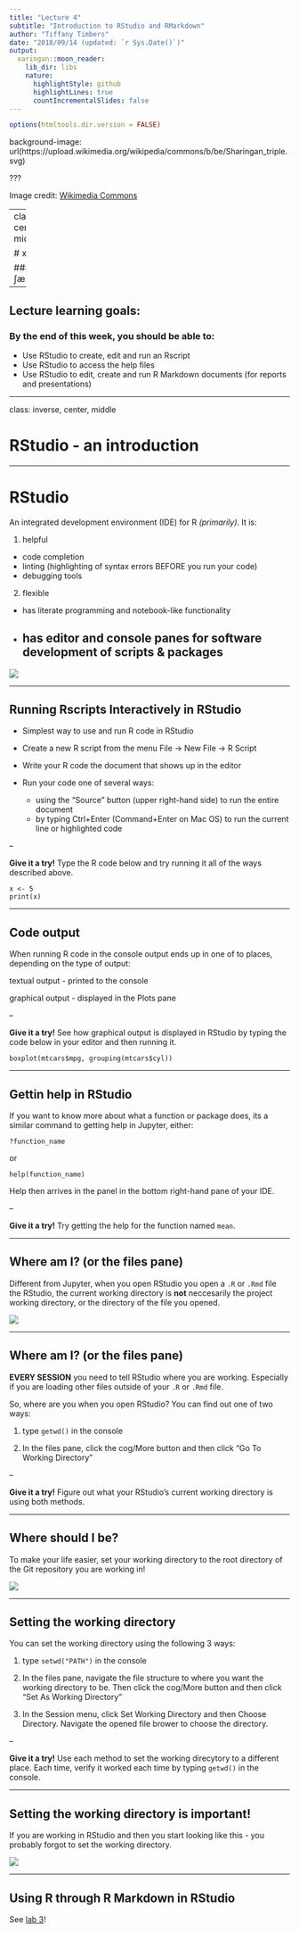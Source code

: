 ```yaml
---
title: "Lecture 4"
subtitle: "Introduction to RStudio and RMarkdown"
author: "Tiffany Timbers"
date: "2018/09/14 (updated: `r Sys.Date()`)"
output:
  xaringan::moon_reader:
    lib_dir: libs
    nature:
      highlightStyle: github
      highlightLines: true
      countIncrementalSlides: false
---
```


```r
options(htmltools.dir.version = FALSE)
```

background-image: url(https://upload.wikimedia.org/wikipedia/commons/b/be/Sharingan_triple.svg)

???

Image credit: [Wikimedia Commons](https://commons.wikimedia.org/wiki/File:Sharingan_triple.svg)


---
class: center, middle

# xaringan

### /ʃæ.'riŋ.ɡæn/

---

## Lecture learning goals:

### By the end of this week, you should be able to:
- Use RStudio to create, edit and run an Rscript 
- Use RStudio to access the help files
- Use RStudio to edit, create and run R Markdown documents (for reports and presentations)

---

class: inverse, center, middle

# RStudio - an introduction

---

# RStudio

An integrated development environment (IDE) for R *(primarily)*. It is:

1. helpful
  - code completion
  - linting (highlighting of syntax errors BEFORE you run your code)
  - debugging tools
  
2. flexible
  - has literate programming and notebook-like functionality
  - has editor and console panes for software development of scripts & packages
---

![](imgs/RStudio_panes.png)

---

## Running Rscripts Interactively in RStudio

- Simplest way to use and run R code in RStudio

- Create a new R script from the menu File -> New File -> R Script

- Write your R code the document that shows up in the editor

- Run your code one of several ways:
    - using the "Source" button (upper right-hand side) to run the entire document
    - by typing Ctrl+Enter (Command+Enter on Mac OS) to run the current line or highlighted code

--

**Give it a try!** Type the R code below and try running it all of the ways described above.
```
x <- 5
print(x)
```

---

## Code output

When running R code in the console output ends up in one of to places, depending on the type of output:

textual output - printed to the console

graphical output - displayed in the Plots pane


--

**Give it a try!** See how graphical output is displayed in RStudio by typing the code below in your editor and then running it.
```
boxplot(mtcars$mpg, grouping(mtcars$cyl))
```

---

## Gettin help in RStudio

If you want to know more about what a function or package does, its a similar command to getting help in Jupyter, either:

```
?function_name
```

or

```
help(function_name)
```

Help then arrives in the panel in the bottom right-hand pane of your IDE.

--

**Give it a try!** Try getting the help for the function named `mean`.


---

## Where am I? (or the files pane)

Different from Jupyter, when you open RStudio you open a `.R` or `.Rmd` file the RStudio, the current working directory is **not** neccesarily the project working directory, or the directory of the file you opened.


![](https://media.giphy.com/media/oKQW9bVVyalGg/giphy.gif)

---

## Where am I? (or the files pane)

**EVERY SESSION** you need to tell RStudio where you are working. Especially if you are loading other files outside of your `.R` or `.Rmd` file.

So, where are you when you open RStudio? You can find out one of two ways:

1. type `getwd()` in the console

2. In the files pane, click the cog/More button and then click "Go To Working Directory"

--

**Give it a try!** Figure out what your RStudio's current working directory is using both methods.

---

## Where should I be?

To make your life easier, set your working directory to the root directory of the Git repository you are working in!

![](https://media.giphy.com/media/3o7aCTPPm4OHfRLSH6/giphy.gif)

---

## Setting the working directory

You can set the working directory using the following 3 ways:

1. type `setwd("PATH")` in the console

2. In the files pane, navigate the file structure to where you want the working directory to be. Then click the cog/More button and then click "Set As Working Directory"

3. In the Session menu, click Set Working Directory and then Choose Directory. Navigate the opened file brower to choose the directory. 

--

**Give it a try!** Use each method to set the working direcytory to a different place. Each time, verify it worked each time by typing `getwd()` in the console.

---

## Setting the working directory is important!

If you are working in RStudio and then you start looking like this - you probably forgot to set the working directory.

![](https://media.giphy.com/media/CPskAi4C6WLHa/giphy.gif)

---

## Using R through R Markdown in RStudio

See [lab 3](https://github.ubc.ca/MDS-2018-19/DSCI_521_platforms-dsci_students/blob/master/release/lab3/lab3.Rmd)!
